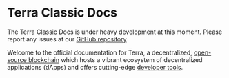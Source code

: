 
# Terra Classic Docs

<Admonition type="danger" icon="🔥">

The Terra Classic Docs is under heavy development at this moment. Please report any issues at our [GitHub repository](https://github.com/classic-terra/classic-docs-next)

</Admonition>

Welcome to the official documentation for Terra, a decentralized, [open-source blockchain](https://github.com/classic-terra/core)
which hosts a vibrant ecosystem of decentralized applications (dApps) and offers cutting-edge [developer tools](./develop/which-tools.mdx).

<CardSection cards={homeCards} />
